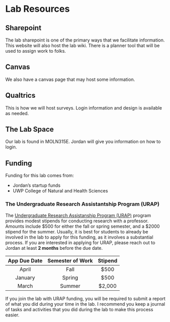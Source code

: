 # Lab Resources

## Sharepoint

The lab sharepoint is one of the primary ways that we facilitate information. This website will also host the lab wiki. There is a planner tool that will be used to assign work to folks.

## Canvas

We also have a canvas page that may host some information.

## Qualtrics

This is how we will host surveys. Login information and design is available as needed.

## The Lab Space

Our lab is found in MOLN315E. Jordan will give you information on how to login. 

## Funding

Funding for this lab comes from:

- Jordan's startup funds
- UWP College of Natural and Health Sciences

### The Undergraduate Research Assistantship Program (URAP) {#URAP}

The [Undergraduate Research Assistanship Program (URAP)](https://www.uwp.edu/explore/offices/researchadmin/urap.cfm) program provides modest stipends for conducting research with a professor. Amounts include \$500 for either the fall or spring semester, and a \$2000 stipend for the summer. Usually, it is best for students to already be involved in the lab to apply for this funding, as it involves a substantial process. If you are interested in applying for URAP, please reach out to Jordan at least **2 months** before the due date.

  App Due Date      Semester of Work      Stipend
----------------  --------------------  -----------
    April                Fall              $500
    January              Spring            $500
    March                Summer            $2,000

If you join the lab with URAP funding, you will be required to submit a report of what you did during your time in the lab. I recommend you keep a journal of tasks and activities that you did during the lab to make this process easier. 